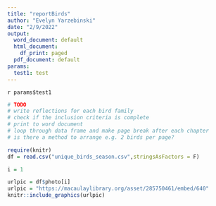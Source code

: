 ```yaml
---
title: "reportBirds"
author: "Evelyn Yarzebinski"
date: "2/9/2022"
output:
  word_document: default
  html_document:
    df_print: paged
  pdf_document: default
params:
  test1: test
---
```


`r params$test1`

```r

# TODO
# write reflections for each bird family
# check if the inclusion criteria is complete
# print to word document
# loop through data frame and make page break after each chapter
# is there a method to arrange e.g. 2 birds per page?
```

```r
require(knitr)
df = read.csv("unique_birds_season.csv",stringsAsFactors = F)
```

```r
i = 1

urlpic = df$photo[i]
urlpic = "https://macaulaylibrary.org/asset/285750461/embed/640"
knitr::include_graphics(urlpic)

```


